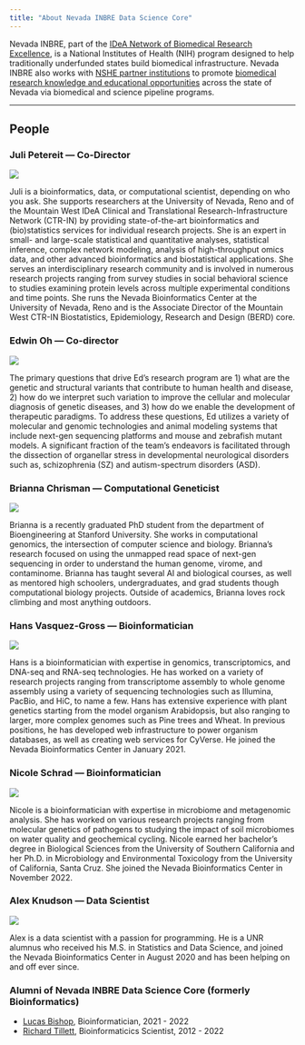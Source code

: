```yaml
---
title: "About Nevada INBRE Data Science Core"
---
```


Nevada INBRE, part of the [IDeA Network of Biomedical Research Excellence](https://www.nigms.nih.gov/Research/DRCB/IDeA/Pages/INBRE.aspx), is a National Institutes of Health (NIH) program designed to help traditionally underfunded states build biomedical infrastructure. Nevada INBRE also works with [NSHE partner institutions](https://med.unr.edu/inbre/about-us/partner-institutions) to promote [biomedical research knowledge and educational opportunities](https://med.unr.edu/inbre/programs-and-projects) across the state of Nevada via biomedical and science pipeline programs.

---

## People

<div class="people"><!--contains person blocks (fixes formatting)-->


<div class="person">
### Juli Petereit --- Co-Director

<img src="media/img/petereit.jpg">

Juli is a bioinformatics, data, or computational scientist, depending on who you ask. She supports researchers at the University of Nevada, Reno and of the Mountain West IDeA Clinical and Translational Research-Infrastructure Network (CTR-IN) by providing state-of-the-art bioinformatics and (bio)statistics services for individual research projects. She is an expert in small- and large-scale statistical and quantitative analyses, statistical inference, complex network modeling, analysis of high-throughput omics data, and other advanced bioinformatics and biostatistical applications. She serves an interdisciplinary research community and is involved in numerous research projects ranging from survey studies in social behavioral science to studies examining protein levels across multiple experimental conditions and time points. She runs the Nevada Bioinformatics Center at the University of Nevada, Reno and is the Associate Director of the Mountain West CTR-IN Biostatistics, Epidemiology, Research and Design (BERD) core.

</div>

<div class="person">
### Edwin Oh --- Co-director

<img src="media/img/EdwinOh.jpg">

The primary questions that drive Ed's research program are 1) what are the genetic and structural variants that contribute to human health and disease, 2) how do we interpret such variation to improve the cellular and molecular diagnosis of genetic diseases, and 3) how do we enable the development of therapeutic paradigms. To address these questions, Ed utilizes a variety of molecular and genomic technologies and animal modeling systems that include next-gen sequencing platforms and mouse and zebrafish mutant models. A significant fraction of the team’s endeavors is facilitated through the dissection of organellar stress in developmental neurological disorders such as, schizophrenia (SZ) and autism-spectrum disorders (ASD). 

</div>

<div class="person">
### Brianna Chrisman --- Computational Geneticist

<img src="media/img/brianna_headshot.jpeg">

Brianna is a recently graduated PhD student from the department of Bioengineering at Stanford University. She works in computational genomics, the intersection of computer science and biology. Brianna’s research focused on using the unmapped read space of next-gen sequencing in order to understand the human genome, virome, and contaminome. Brianna has taught several AI and biological courses, as well as mentored high schoolers, undergraduates, and grad students though computational biology projects. Outside of academics, Brianna loves rock climbing and most anything outdoors.

</div>

<div class="person">
### Hans Vasquez-Gross --- Bioinformatician

<img src="media/img/vasquez-gross.jpg">

Hans is a bioinformatician with expertise in genomics, transcriptomics, and DNA-seq and RNA-seq technologies. He has worked on a variety of research projects ranging from transcriptome assembly to whole genome assembly using a variety of sequencing technologies such as Illumina, PacBio, and HiC, to name a few. Hans has extensive experience with plant genetics starting from the model organism Arabidopsis, but also ranging to larger, more complex genomes such as Pine trees and Wheat. In previous positions, he has developed web infrastructure to power organism databases, as well as creating web services for CyVerse. He joined the Nevada Bioinformatics Center in January 2021.

</div>

<div class="person">
### Nicole Schrad --- Bioinformatician

<img src="media/img/Schrad.jpg">

Nicole is a bioinformatician with expertise in microbiome and metagenomic  analysis. She has worked on various research projects ranging from molecular genetics of pathogens to studying the impact of soil microbiomes on water quality and geochemical cycling. Nicole earned her bachelor’s degree in Biological Sciences from the University of Southern California and her Ph.D. in Microbiology and Environmental Toxicology from the University of California, Santa Cruz. She joined the Nevada Bioinformatics Center in November 2022. 

</div>
<div class="person">
### Alex Knudson --- Data Scientist

<img src="media/img/knudson.jpg">

Alex is a data scientist with a passion for programming. He is a UNR alumnus who received his M.S. in Statistics and Data Science, and joined the Nevada Bioinformatics Center in August 2020 and has been helping on and off ever since. 

</div>

</div><!--end container-->

### Alumni of Nevada INBRE Data Science Core (formerly Bioinformatics) 

- <a href="https://www.linkedin.com/in/lucas-bishop-82a367b3/">Lucas Bishop</a>, Bioinformatician, 2021 - 2022
- <a href="https://www.linkedin.com/in/richard-tillett-34baa954/">Richard Tillett</a>, Bioinformaticics Scientist, 2012 - 2022






